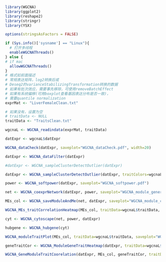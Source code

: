 
```r
library(WGCNA)
library(ggplot2)
library(reshape2)
library(stringr)
library(YSX)

options(stringsAsFactors = FALSE)

if (Sys.info()['sysname'] == "Linux"){
  # 打开多线程
  enableWGCNAThreads()
} else {
# if mac
  allowWGCNAThreads()
}
# 格式如前面描述
# 常规表达矩阵，log2转换后或
# Deseq2的varianceStabilizingTransformation转换的数据
# 如果有批次效应，需要事先移除，可使用removeBatchEffect
# 如果有系统偏移(可用boxplot查看基因表达分布是否一致)，
# 需要quantile normalization
exprMat <- "LiverFemaleClean.txt"

# 如果没有，设置为空
# traitData <- NULL
traitData <- "TraitsClean.txt"

wgcnaL <- WGCNA_readindata(exprMat, traitData)

datExpr <- wgcnaL$datExpr

WGCNA_dataCheck(datExpr, saveplot="WGCNA_dataCheck.pdf", width=20)

datExpr <- WGCNA_dataFilter(datExpr)

#datExpr <- WGCNA_sampleClusterDetectOutlier(datExpr)

datExpr <- WGCNA_sampleClusterDetectOutlier(datExpr, traitColors=wgcnaL$traitColors, saveplot="WGCNA_sampleClusterDetectOutlier.pdf")

power <- WGCNA_softpower(datExpr, saveplot="WGCNA_softpower.pdf")

net <- WGCNA_coexprNetwork(datExpr, power, saveplot="WGCNA_module_generation_plot.pdf")

MEs_col <- WGCNA_saveModuleAndMe(net, datExpr, saveplot="WGCNA_module_correlation_plot.pdf")

WGCNA_MEs_traitCorrelationHeatmap(MEs_col, traitData=wgcnaL$traitData, saveplot="WGCNA_moduletrait_correlation_plot.pdf")

cyt <- WGCNA_cytoscape(net, power, datExpr)

hubgene <- WGCNA_hubgene(cyt)

WGCNA_moduleTraitPlot(MEs_col, traitData=wgcnaL$traitData, saveplot="WGCNA_moduleTraitHeatmap.pdf", width=15, height=12)

geneTraitCor <- WGCNA_ModuleGeneTraitHeatmap(datExpr, traitData=wgcnaL$traitData, net=net, saveplot="WGCNA_ModuleGeneTraitHeatmap.pdf")

WGCNA_GeneModuleTraitCoorelation(datExpr, MEs_col, geneTraitCor, traitData=wgcnaL$traitData, net)

```


